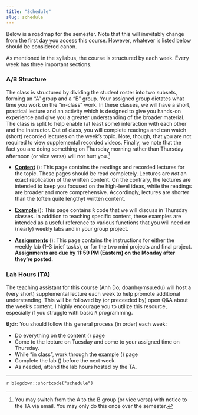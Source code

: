 ```yaml
---
title: "Schedule"
slug: schedule
---
```


Below is a roadmap for the semester. Note that this will inevitably change from the first day you access this course. However, whatever is listed below should be considered canon.

As mentioned in the syllabus, the course is structured by each week. Every week has three important sections.

### A/B Structure

The class is structured by dividing the student roster into two subsets, forming an "A" group and a "B" group. Your assigned group dictates what time you work on the "in-class" work. In these classes, we will have a short, practical lecture and an activity which is designed to give you hands-on experience and give you a greater understanding of the broader material. The class is split to help enable (at least some) interaction with each other and the Instructor. Out of class, you will complete readings and can watch (short) recorded lectures on the week's topic. Note, though, that you are not required to view supplemental recorded videos. Finally, we note that the fact you are doing something on Thursday morning rather than Thursday afternoon (or vice versa) will not hurt you.^[You may switch from the A to the B group (or vice versa) with notice to the TA via email. You may only do this once over the semester.]

- [**Content**](/content/) (<i class="fas fa-book-reader"></i>): This page contains the readings and recorded lectures for the topic. These pages should be read completely. Lectures are *not* an exact replication of the written content. On the contrary, the lectures are intended to keep you focused on the high-level ideas, while the readings are broader and more comprehensive. Accordingly, lectures are shorter than the (often quite lengthy) written content.

- [**Example**](/example/) (<i class="fas fa-laptop-code"></i>): This page contains `R` code that we will discuss in Thursday classes. In addition to teaching specific content, these examples are intended as a useful reference to various functions that you will need on (nearly) weekly labs and in your group project.

- [**Assignments**](/assignment/) (<i class="fas fa-pencil-ruler"></i>): This page contains the instructions for either the weekly lab (1–3 brief tasks), or for the two mini projects and final project. **Assignments are due by 11:59 PM (Eastern) on the Monday after they're posted.**

### Lab Hours (TA)

The teaching assistant for this course (Anh Do; doanh@msu.edu) will host a (very short) supplemental lecture each week to help promote additional understanding. This will be followed by (or preceeded by) open Q&A about the week's content. I highly encourage you to utilize this resource, especially if you struggle with basic `R` programming.


:::note
**tl;dr**: You should follow this general process (in order) each week:

- Do everything on the content (<i class="fas fa-book-reader"></i>) page
- Come to the lecture on Tuesday and come to your assigned time on Thursday.
- While "in class", work through the example (<i class="fas fa-laptop-code"></i>) page
- Complete the lab (<i class="fas fa-pencil-ruler"></i>) before the next week.
- As needed, attend the lab hours hosted by the TA. 
:::

---

`r blogdown::shortcode("schedule")`
